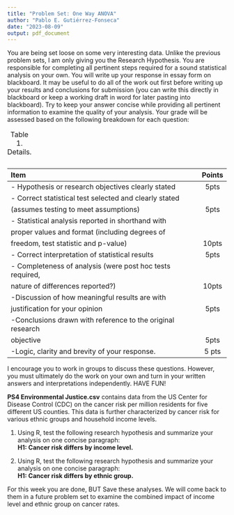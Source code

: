 ```yaml
---
title: "Problem Set: One Way ANOVA"
author: "Pablo E. Gutiérrez-Fonseca"
date: "2023-08-09"
output: pdf_document
---
```


You are being set loose on some very interesting data. Unlike the previous problem sets, I am only giving you the Research Hypothesis. You are responsible for completing all pertinent steps required for a sound statistical analysis on your own. You will write up your response in essay form on blackboard. It may be useful to do all of the work out first
before writing up your results and conclusions for submission (you can write this directly in blackboard or keep a working draft in word for later pasting into blackboard). Try to keep your answer concise while providing all pertinent information to examine the quality of your analysis. Your grade will be assessed based on the following breakdown for each question:  
\vspace{1em} 

<table>
<caption><span id="tab:table2">Table 1. Details. </span></caption>

Item                                                              Points
-------------                                                   ---------
- Hypothesis or research objectives clearly stated                  5pts
- Correct statistical test selected and clearly stated 
(assumes testing to meet assumptions)                               5pts
- Statistical analysis reported in shorthand with 
proper values and format (including degrees of 
freedom, test statistic and p-value)                                10pts
- Correct interpretation of statistical results                     5pts
- Completeness of analysis (were post hoc tests required, 
nature of differences reported?)                                    10pts
-Discussion of how meaningful results are with 
justification for your opinion                                      5pts
-Conclusions drawn with reference to the original research 
objective                                                           5pts
-Logic, clarity and brevity of your response.                       5 pts

</table>
\vspace{1em}

I encourage you to work in groups to discuss these questions. However, you must ultimately do the work on your own and turn in your written answers and interpretations independently.
HAVE FUN!
\newpage

**PS4 Environmental Justice.csv** contains data from the US Center for Disease Control (CDC) on the cancer risk per million residents for five different US counties. This data is further characterized by cancer risk for various ethnic groups and household income levels.
\vspace{1em} 


1. Using R, test the following research hypothesis and summarize your analysis on one concise paragraph:  
**H1: Cancer risk differs by income level.**  

2. Using R, test the following research hypothesis and summarize your analysis on one concise paragraph:  
**H1: Cancer risk differs by ethnic group.**  
\vspace{1em}

For this week you are done, BUT Save these analyses.
We will come back to them in a future problem set to examine the combined
impact of income level and ethnic group on cancer rates.




